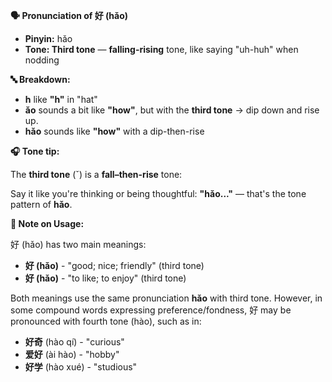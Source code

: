 **🗣️ Pronunciation of 好 (hǎo)**

- **Pinyin:** hǎo
- **Tone: Third tone** — **falling-rising** tone, like saying "uh-huh" when nodding

**🔤 Breakdown:**

- **h** like **"h"** in "hat"
- **ǎo** sounds a bit like **"how"**, but with the **third tone** → dip down and rise up.
- **hǎo** sounds like **"how"** with a dip-then-rise

**🎧 Tone tip:**

The **third tone** (ˇ) is a **fall–then-rise** tone:

Say it like you're thinking or being thoughtful: **"hǎo..."** — that's the tone pattern of **hǎo**.

**📝 Note on Usage:**

好 (hǎo) has two main meanings:

- **好 (hǎo)** - "good; nice; friendly" (third tone)
- **好 (hǎo)** - "to like; to enjoy" (third tone)

Both meanings use the same pronunciation **hǎo** with third tone. However, in some compound words
expressing preference/fondness, 好 may be pronounced with fourth tone (hào), such as in:

- **好奇** (hào qí) - "curious"
- **爱好** (ài hào) - "hobby"
- **好学** (hào xué) - "studious"
